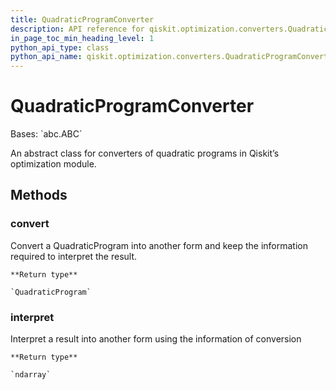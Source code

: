 ```yaml
---
title: QuadraticProgramConverter
description: API reference for qiskit.optimization.converters.QuadraticProgramConverter
in_page_toc_min_heading_level: 1
python_api_type: class
python_api_name: qiskit.optimization.converters.QuadraticProgramConverter
---
```


# QuadraticProgramConverter

<Class id="qiskit.optimization.converters.QuadraticProgramConverter" github="https://github.com/qiskit-community/qiskit-aqua/tree/stable/0.9/qiskit/optimization/converters/quadratic_program_converter.py" signature="QuadraticProgramConverter">
  Bases: `abc.ABC`

  An abstract class for converters of quadratic programs in Qiskit’s optimization module.

  ## Methods

  ### convert

  <Function id="qiskit.optimization.converters.QuadraticProgramConverter.convert" signature="abstract QuadraticProgramConverter.convert(problem)">
    Convert a QuadraticProgram into another form and keep the information required to interpret the result.

    **Return type**

    `QuadraticProgram`
  </Function>

  ### interpret

  <Function id="qiskit.optimization.converters.QuadraticProgramConverter.interpret" signature="abstract QuadraticProgramConverter.interpret(x)">
    Interpret a result into another form using the information of conversion

    **Return type**

    `ndarray`
  </Function>
</Class>


